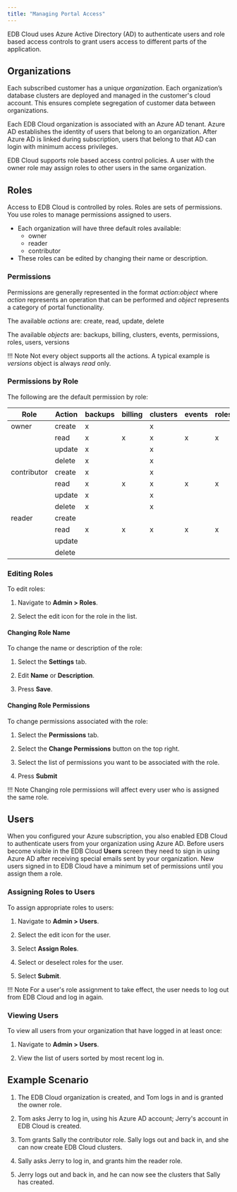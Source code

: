 ```yaml
---
title: "Managing Portal Access"
---
```


EDB Cloud uses Azure Active Directory (AD) to authenticate users and role based access controls to grant users access to different parts of the application.

## Organizations

Each subscribed customer has a unique *organization*. Each organization’s database clusters are deployed and managed in the customer's cloud account. This ensures complete segregation of customer data between organizations.

Each EDB Cloud organization is associated with an Azure AD tenant. Azure AD establishes the identity of users that belong to an organization. After Azure AD is linked during subscription, users that belong to that AD can login with minimum access privileges.

EDB Cloud supports role based access control policies. A user with the owner role may assign roles to other users in the same organization.

## Roles
Access to EDB Cloud is controlled by roles. Roles are sets of permissions. You use roles to manage permissions assigned to users.

* Each organization will have three default roles available:
  * owner
  * reader
  * contributor
* These roles can be edited by changing their name or description.

### Permissions

Permissions are generally represented in the format *action*:*object* where *action* represents an operation that can be performed and *object* represents a category of portal functionality.

The available *actions* are: create, read, update, delete

The available *objects* are: backups, billing, clusters, events, permissions, roles, users,  versions

!!! Note
    Not every object supports all the actions. A typical example is *versions* object is always *read* only.

### Permissions by Role

The following are the default permission by role:

| Role        | Action |backups | billing | clusters  | events | roles | permissions |  users | versions |
|-------------|--------|--------|---------|-----------|--------|-------|-------------|--------|----------|
| owner       | create |   x    |         |     x     |        |       |             |        |          |
|             | read   |   x    |    x    |     x     |   x    |    x  |       x     |    x   |    x     |
|             | update |   x    |         |     x     |        |       |             |    x   |          |
|             | delete |   x    |         |     x     |        |       |             |        |          |
| contributor | create |   x    |         |     x     |        |       |             |        |          |
|             | read   |   x    |    x    |     x     |   x    |    x  |       x     |    x   |    x     |
|             | update |   x    |         |     x     |        |       |             |        |          |
|             | delete |   x    |         |     x     |        |       |             |        |          |
| reader      | create |        |         |           |        |       |             |        |          |
|             | read   |   x    |    x    |     x     |   x    |    x  |       x     |    x   |    x     |
|             | update |        |         |           |        |       |             |        |          |
|             | delete |        |         |           |        |       |             |        |          |


### Editing Roles

To edit roles:
1. Navigate to **Admin > Roles**.

3. Select the edit icon for the role in the list.

#### Changing Role Name

To change the name or description of the role:
1. Select the **Settings** tab.

2. Edit **Name** or **Description**.
3. Press **Save**.

#### Changing Role Permissions

To change permissions associated with the role:
1. Select the **Permissions** tab.

2. Select the **Change Permissions** button on the top right.
3. Select the list of permissions you want to be associated with the role.
4. Press **Submit**

!!! Note
    Changing role permissions will affect every user who is assigned the same role.

## Users

When you configured your Azure subscription, you also enabled EDB Cloud to authenticate users from your organization using Azure AD. Before users become visible in the EDB Cloud **Users** screen they need to sign in using Azure AD after receiving special emails sent by your organization. New users signed in to EDB Cloud have a minimum set of permissions until you assign them a role.

### Assigning Roles to Users
To assign appropriate roles to users:
1. Navigate to **Admin > Users**.

2. Select the edit icon for the user.
3. Select **Assign Roles**.
4. Select or deselect roles for the user.
5. Select **Submit**.

!!! Note
    For a user's role assignment to take effect, the user needs to log out from EDB Cloud and log in again.

### Viewing Users

To view all users from your organization that have logged in at least once:

1. Navigate to **Admin > Users**.

2. View the list of users sorted by most recent log in.

## Example Scenario

1. The EDB Cloud organization is created, and Tom logs in and is granted the owner role.

2. Tom asks Jerry to log in, using his Azure AD account; Jerry's account in EDB Cloud is created.
3. Tom grants Sally the contributor role. Sally logs out and back in, and she can now create EDB Cloud clusters.
4. Sally asks Jerry to log in, and grants him the reader role.
5. Jerry logs out and back in, and he can now see the clusters that Sally has created.


